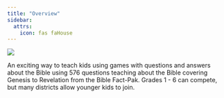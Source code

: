```yaml
---
title: "Overview"
sidebar:
  attrs:
    icon: fas faHouse
---
```


<div class="flex justify-center">
  <img src="/assets/images/JBQ-v1.jpg" style="max-height:400px" />
</div>

An exciting way to teach kids using games with questions and answers about the Bible using 576 questions
teaching about the Bible covering Genesis to Revelation from the Bible Fact-Pak. Grades 1 - 6 can compete,
but many districts allow younger kids to join.

